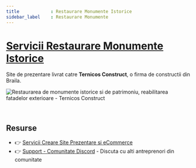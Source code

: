```yaml
---
title            : Restaurare Monumente Istorice
sidebar_label    : Restaurare Monumente
---
```


# [Servicii Restaurare Monumente Istorice](https://ternicos-construct.ro/)

Site de prezentare livrat catre **Ternicos Construct**, o firma de constructii din Braila. 

![Restaurarea de monumente istorice si de patrimoniu, reabilitarea fatadelor exterioare - Ternicos Construct](https://github-production-user-asset-6210df.s3.amazonaws.com/50270662/266822797-bf79a3fc-0b50-4949-8937-1560ad1772fd.png)

<br />

## Resurse

- 👉 [Servicii Creare Site Prezentare si eCommerce](https://websitemarket.ro/)
- 👉 [Support - Comunitate Discord](https://discord.gg/MFRQmAk) - Discuta cu alti antreprenori din comunitate
